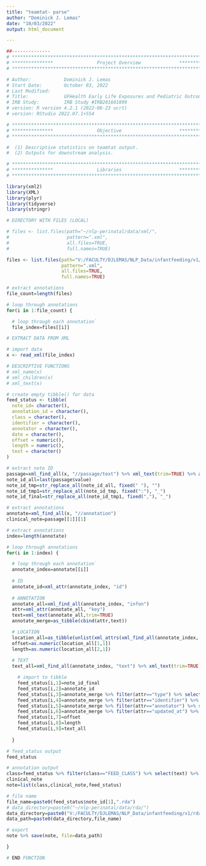 ```yaml
---
title: "teamtat- parse"
author: "Dominick J. Lemas"
date: "10/03/2022"
output: html_document

---
```


```r
##-------------- 
# **************************************************************************** #
# ***************                Project Overview              *************** #
# **************************************************************************** #

# Author:            Dominick J. Lemas 
# Start Date:        October 03, 2022 
# Last Modified:      
# Title:             UFHealth Early Life Exposures and Pediatric Outcomes  
# IRB Study:         IRB Study #IRB201601899
# version: R version 4.2.1 (2022-06-23 ucrt) 
# version: RStudio 2022.07.1+554 

# **************************************************************************** #
# ***************                Objective                     *************** #
# **************************************************************************** #

#  (1) Descriptive statistics on teamtat output. 
#  (2) Outputs for downstream analysis. 

```

```r

# **************************************************************************** #
# ***************                Libraries                     *************** #
# **************************************************************************** #

library(xml2)
library(XML) 
library(plyr)
library(tidyverse)
library(stringr)

```

```r

# DIRECTORY WITH FILES (LOCAL)

# files <- list.files(path="~/nlp-perinatal/data/xml/", 
#                     pattern=".xml", 
#                     all.files=TRUE,
#                     full.names=TRUE)

files <- list.files(path="V:/FACULTY/DJLEMAS/NLP_Data/infantfeeding/v1/xml/", 
                    pattern=".xml", 
                    all.files=TRUE,
                    full.names=TRUE)

```

```r

# extract annotations
file_count=length(files)

# loop through annotations
for(i in 1:file_count) {

  # loop through each annotation`
  file_index=files[[i]]

# EXTRACT DATA FROM XML

# import data
x <- read_xml(file_index)

# DESCRIPTIVE FUNCTIONS
# xml_name(x)
# xml_children(x)
# xml_text(x)

# create empty tibble() for data
feed_status <- tibble(
  note_id= character(),
  annotation_id = character(),
  class = character(),
  identifier = character(),
  annotator = character(),
  date = character(),
  offset = numeric(),
  length = numeric(),
  text = character()
)

# extract note ID
passage=xml_find_all(x, "//passage/text") %>% xml_text(trim=TRUE) %>% as_tibble()
note_id_all=last(passage$value)
note_id_tmp=str_replace_all(note_id_all, fixed(" "), "") 
note_id_tmp1=str_replace_all(note_id_tmp, fixed(":"), "_")
note_id_final=str_replace_all(note_id_tmp1, fixed(","), "_")

# extract annotations
annotate=xml_find_all(x, "//annotation")
clinical_note=passage[[1]][1]

# extract annotations
index=length(annotate)

# loop through annotations
for(i in 1:index) {

  # loop through each annotation`
  annotate_index=annotate[[i]]
  
  # ID
  annotate_id=xml_attr(annotate_index, "id")
  
  # ANNOTATION
  annotate_all=xml_find_all(annotate_index, "infon")
  attr=xml_attr(annotate_all, "key")
  text=xml_text(annotate_all,trim=TRUE)
  annotate_merge=as_tibble(cbind(attr,text))

  # LOCATION
  location_all=as_tibble(unlist(xml_attrs(xml_find_all(annotate_index, "location"))))
  offset=as.numeric(location_all[1,1])
  length=as.numeric(location_all[2,1])
  
  # TEXT
  text_all=xml_find_all(annotate_index, "text") %>% xml_text(trim=TRUE)

    # import to tibble
    feed_status[i,1]=note_id_final
    feed_status[i,2]=annotate_id
    feed_status[i,3]=annotate_merge %>% filter(attr=="type") %>% select(text)
    feed_status[i,4]=annotate_merge %>% filter(attr=="identifier") %>% select(text)
    feed_status[i,5]=annotate_merge %>% filter(attr=="annotator") %>% select(text)
    feed_status[i,6]=annotate_merge %>% filter(attr=="updated_at") %>% select(text)
    feed_status[i,7]=offset 
    feed_status[i,8]=length
    feed_status[i,9]=text_all
   
  }

# feed_status output
feed_status

# annotation output
class=feed_status %>% filter(class=="FEED_CLASS") %>% select(text) %>% rename(., class = text)
clinical_note
note=list(class,clinical_note,feed_status)

# file name
file_name=paste0(feed_status$note_id[1],".rda")
# data_directory=paste0("~/nlp-perinatal/data/rda/") 
data_directory=paste0("V:/FACULTY/DJLEMAS/NLP_Data/infantfeeding/v1/rda/") 
data_path=paste0(data_directory,file_name)

# export
note %>% save(note, file=data_path)

}

# END FUNCTION
                              
```

